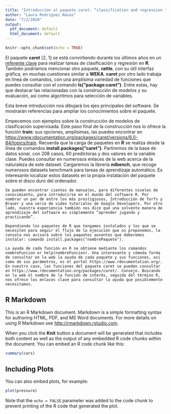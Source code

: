 ```yaml
---
title: "Introducción al paquete caret: “classification and regression training in R.”"
author: "Laura Rodriguez Navas"
date: "7/2/2020"
output:
  pdf_document: default
  html_document: default
---
```


```r
knitr::opts_chunk$set(echo = TRUE)
```

El paquete **caret** [2, 1] se está convirtiendo durante los últimos años en un [referente clave](https://www.kdnuggets.com/2017/02/top-r-packages-machine-learning.html) para realizar tareas de clasificación y regresión en **R**. También podríamos mencionar otro paquete, **rattle**, con su útil interfaz gráfica, en muchas cuestiones similar a **WEKA**. **caret** por otro lado trabaja en línea de comandos, con una amplísima variedad de funciones que puedes consultar con el comando **ls("package:caret")**. Entre estas, hay que destacar las relacionadas con la construcción de modelos y su evaluación, así como algoritmos para selección de variables. 

Esta breve introducción nos dibujará los ejes principales del software. Se mostrarán referencias para ampliar los conocimientos sobre el paquete. 

Empecemos con ejemplos sobre la construcción de modelos de clasificación supervisada. Este paso final de la construcción nos lo ofrece la función **train**: sus opciones, amplísimas, las puedes encontrar en <https://www.rdocumentation.org/packages/caret/versions/6.0-84/topics/train>. Recuerda que la carga de paquetes en **R** se realiza desde la línea de comandos **install.packages("caret")**. Partiremos de la base de datos sonar, con 208 casos, 60 predictoras y dos valores en la variable clase. Puedes consultar en numerosos enlaces de la web acerca de la naturaleza de este dataset. Cargaremos la librería **mlbench**, que recoge numerosos datasets benchmark para tareas de aprendizaje automático. Es interesante localizar estos datasets en la propia instalación del paquete sobre el disco duro del ordenador. 

```
Se pueden encontrar cientos de manuales, para diferentes niveles de conocimiento, para introducirse en el mundo del software R. Por nombrar un par de entre los más prestigiosos, Introducción de Torfs y Brauer y una serie de video tutoriales de Google Developers. Por otro lado, nuestra experiencia también nos dice que una solvente manera de aprendizaje del software es simplemente “aprender jugando y practicando”. 
```

```
Dependiendo los paquetes de R que tengamos instalados y los que se necesiten para seguir el flujo de la ejecución que os proponemos, la consola nos avisará sobre los paquetes ausentes que deberemos instalar: comando install.packages("nombrePaquete"). 
```

```
La ayuda de cada función en R se obtiene mediante los comandos nombreFuncion or help(nombreFuncion). Una interesante y cómoda forma de consultar en la web la ayuda de cada paquete y sus funciones, así como de sus parámetros, es el portal https://www.rdocumentation.org/. En nuestro caso, las funciones del paquete caret se pueden consultar en https://www.rdocumentation.org/packages/caret/. Consejo. Buscando en la web el nombre de la función de interés, seguida del término R, nos ofrece los enlaces clave para consultar la ayuda que posiblemente necesitamos. 
```

## R Markdown

This is an R Markdown document. Markdown is a simple formatting syntax for authoring HTML, PDF, and MS Word documents. For more details on using R Markdown see <http://rmarkdown.rstudio.com>.

When you click the **Knit** button a document will be generated that includes both content as well as the output of any embedded R code chunks within the document. You can embed an R code chunk like this:

```r
summary(cars)
```

## Including Plots

You can also embed plots, for example:

```r
plot(pressure)
```

Note that the `echo = FALSE` parameter was added to the code chunk to prevent printing of the R code that generated the plot.
